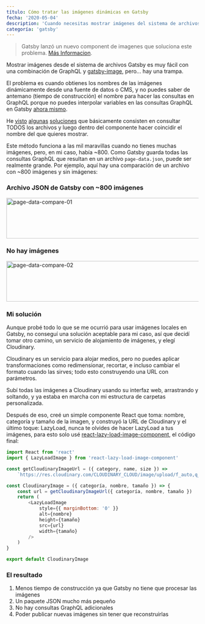 ```yaml
---
título: Cómo tratar las imágenes dinámicas en Gatsby
fecha: '2020-05-04'
description: 'Cuando necesitas mostrar imágenes del sistema de archivos de forma dinámica, necesitas ser inteligente, y a veces los archivos del sistema no son suficientes.'
categoría: 'gatsby'
---
```


> Gatsby lanzó un nuevo component de imagenes que soluciona este problema. [Más Informacion](https://gatsbyjs.com/docs/how-to/images-and-media/using-gatsby-plugin-image/).

Mostrar imágenes desde el sistema de archivos Gatsby es muy fácil con una combinación de GraphQL y [gatsby-image](https://www.gatsbyjs.org/packages/gatsby-image/), pero... hay una trampa.

El problema es cuando obtienes los nombres de las imágenes dinámicamente desde una fuente de datos o CMS, y no puedes saber de antemano (tiempo de construcción) el nombre para hacer las consultas en GraphQL porque no puedes interpolar variables en las consultas GraphQL en Gatsby [ahora mismo](https://github.com/gatsbyjs/gatsby/issues/5069).

He [visto](https://noahgilmore.com/blog/easy-gatsby-image-components/) [algunas](https://stackoverflow.com/a/56508865) [soluciones](https://codebushi.com/using-gatsby-image/) que básicamente consisten en consultar TODOS los archivos y luego dentro del componente hacer coincidir el nombre del que quieres mostrar.

Este método funciona a las mil maravillas cuando no tienes muchas imágenes, pero, en mi caso, había ~800. Como Gatsby guarda todas las consultas GraphQL que resultan en un archivo `page-data.json`, puede ser realmente grande. Por ejemplo, aquí hay una comparación de un archivo con ~800 imágenes y sin imágenes:

### Archivo JSON de Gatsby con ~800 imágenes
<Image src="/images/dynamic-gatsby-images-an-ternative/page-data-compare-01.jpg" alt="page-data-compare-01" width="904" height="106" />

### No hay imágenes
<Image src="/images/dynamic-gatsby-images-an-anternative/page-data-compare-02.jpg" alt="page-data-compare-02" width="904" height="106" />

### Mi solución
Aunque probé todo lo que se me ocurrió para usar imágenes locales en Gatsby, no conseguí una solución aceptable para mi caso, así que decidí tomar otro camino, un servicio de alojamiento de imágenes, y elegí Cloudinary.

Cloudinary es un servicio para alojar medios, pero no puedes aplicar transformaciones como redimensionar, recortar, e incluso cambiar el formato cuando las sirves; todo esto construyendo una URL con parámetros.

Subí todas las imágenes a Cloudinary usando su interfaz web, arrastrando y soltando, y ya estaba en marcha con mi estructura de carpetas personalizada.

Después de eso, creé un simple componente React que toma: nombre, categoría y tamaño de la imagen, y construyó la URL de Cloudinary y el último toque: LazyLoad, nunca te olvides de hacer LazyLoad a tus imágenes, para esto solo usé [react-lazy-load-image-component](https://www.npmjs.com/package/react-lazy-load-image-component), el código final:

```javascript
import React from 'react'
import { LazyLoadImage } from 'react-lazy-load-image-component'

const getCloudinaryImageUrl = ({ category, name, size }) =>
    `https://res.cloudinary.com/CLOUDINARY_CLOUD/image/upload/f_auto,q_auto,c_pad,w_${size},h_${size}/lapulpe/${category}/${name}`

const CloudinaryImage = ({ categoría, nombre, tamaño }) => {
    const url = getCloudinaryImageUrl({ categoría, nombre, tamaño })
    return (
        <LazyLoadImage
            style={{ marginBottom: '0' }}
            alt={nombre}
            height={tamaño}
            src={url}
            width={tamaño}
        />
    )
}

export default CloudinaryImage
```

### El resultado

1. Menos tiempo de construcción ya que Gatsby no tiene que procesar las imágenes
2. Un paquete JSON mucho más pequeño
3. No hay consultas GraphQL adicionales
4. Poder publicar nuevas imágenes sin tener que reconstruirlas